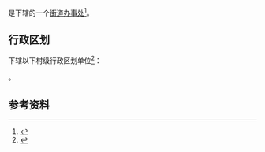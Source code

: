{{中国乡级行政区|41/04/11/009/000}}

'''{{PAGENAMEBASE}}'''是{{PRC admin/fullname|41/04/11/009/000|3}}下辖的一个[[街道办事处|街道办事处]]<ref>{{PRC admin/ref sgc|{{PRC admin/parent|41/04/11/009/000}}}}</ref>。

== 行政区划 ==
{{PAGENAMEBASE}}下辖以下村级行政区划单位<ref>{{PRC admin/ref sgc|41/04/11/009/000}}</ref>：

{{PRC admin/children|41/04/11/009/000}}。

== 参考资料 ==
{{reflist}}

{{河南行政区划小作品}}
{{PRC admin/navcat|41/04/11/009/000}}
